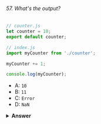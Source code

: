 ###### 57. What's the output?

```javascript
// counter.js
let counter = 10;
export default counter;
```

```javascript
// index.js
import myCounter from './counter';

myCounter += 1;

console.log(myCounter);
```

- A: `10`
- B: `11`
- C: `Error`
- D: `NaN`

<details>
<summary>
<b>Answer</b>
</summary>

#### Answer: C

An imported module is _read-only_: you cannot modify the imported module. Only the module that exports them can change its value.

When we try to increment the value of `myCounter`, it throws an error: `myCounter` is read-only and cannot be modified.

</details>
